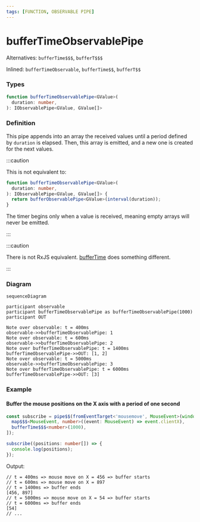 ```yaml
---
tags: [FUNCTION, OBSERVABLE PIPE]
---
```


# bufferTimeObservablePipe

Alternatives: `bufferTime$$$`, `bufferT$$$`

Inlined: `bufferTimeObservable`, `bufferTime$$`, `bufferT$$`

### Types

```ts
function bufferTimeObservablePipe<GValue>(
  duration: number,
): IObservablePipe<GValue, GValue[]>
```

### Definition

This pipe appends into an array the received values until a period defined by `duration` is elapsed.
Then, this array is emitted, and a new one is created for the next values.

:::caution

This is not equivalent to:

```ts
function bufferTimeObservablePipe<GValue>(
  duration: number,
): IObservablePipe<GValue, GValue[]> {
  return bufferObservablePipe<GValue>(interval(duration));
}
```

The timer begins only when a value is received, meaning empty arrays will never be emitted.

:::

:::caution

There is not RxJS equivalent.
[bufferTime](https://rxjs.dev/api/operators/bufferTime) does something different.

:::

### Diagram

```mermaid
sequenceDiagram

participant observable
participant bufferTimeObservablePipe as bufferTimeObservablePipe(1000)
participant OUT

Note over observable: t = 400ms
observable->>bufferTimeObservablePipe: 1
Note over observable: t = 600ms
observable->>bufferTimeObservablePipe: 2
Note over bufferTimeObservablePipe: t = 1400ms
bufferTimeObservablePipe->>OUT: [1, 2]
Note over observable: t = 5000ms
observable->>bufferTimeObservablePipe: 3
Note over bufferTimeObservablePipe: t = 6000ms
bufferTimeObservablePipe->>OUT: [3]
```

### Example

#### Buffer the mouse positions on the X axis with a period of one second

```ts
const subscribe = pipe$$(fromEventTarget<'mousemove', MouseEvent>(window, 'mousemove'), [
  map$$$<MouseEvent, number>((event: MouseEvent) => event.clientX),
  bufferTime$$$<number>(1000),
]);

subscribe((positions: number[]) => {
  console.log(positions);
});
```

Output:

```text
// t = 400ms => mouse move on X = 456 => buffer starts
// t = 600ms => mouse move on X = 897
// t = 1400ms => buffer ends
[456, 897]
// t = 5000ms => mouse move on X = 54 => buffer starts
// t = 6000ms => buffer ends
[54]
// ...
```
